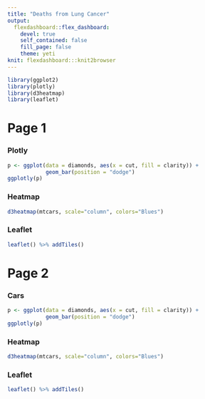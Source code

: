 ```yaml
---
title: "Deaths from Lung Cancer"
output: 
  flexdashboard::flex_dashboard: 
    devel: true
    self_contained: false
    fill_page: false
    theme: yeti
knit: flexdashboard:::knit2browser
---
```


```r
library(ggplot2)
library(plotly)
library(d3heatmap)
library(leaflet)
```

# Page 1

### Plotly

```r
p <- ggplot(data = diamonds, aes(x = cut, fill = clarity)) +
            geom_bar(position = "dodge")
ggplotly(p)
```

### Heatmap

```r
d3heatmap(mtcars, scale="column", colors="Blues")
```

### Leaflet

```r
leaflet() %>% addTiles()
```


# Page 2

### Cars

```r
p <- ggplot(data = diamonds, aes(x = cut, fill = clarity)) +
            geom_bar(position = "dodge")
ggplotly(p)
```

### Heatmap

```r
d3heatmap(mtcars, scale="column", colors="Blues")
```

### Leaflet

```r
leaflet() %>% addTiles()
```





